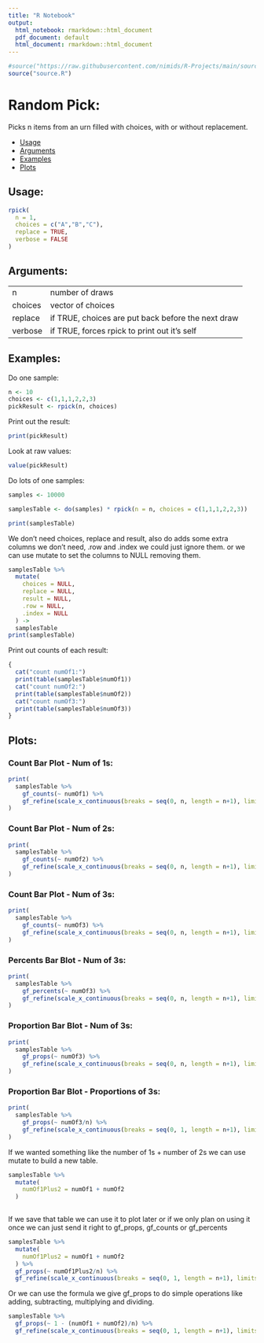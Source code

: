 ---
title: "R Notebook"
output:
  html_notebook: rmarkdown::html_document
  pdf_document: default
  html_document: rmarkdown::html_document
---

```{r}
#source("https://raw.githubusercontent.com/nimids/R-Projects/main/sourceGitHub.R")
source("source.R")
```

# Random Pick:

Picks n items from an urn filled with choices, with or without replacement.

- [Usage](#usage)
- [Arguments](#arguments)
- [Examples](#examples)
- [Plots](#plots)

## Usage:
```{r, eval=FALSE}
rpick(
  n = 1,
  choices = c("A","B","C"),
  replace = TRUE,
  verbose = FALSE
)
```

## Arguments:
--------  --------------------------------------------------
n         number of draws
choices   vector of choices
replace   if TRUE, choices are put back before the next draw
verbose   if TRUE, forces rpick to print out it's self
--------  --------------------------------------------------																	

## Examples:

Do one sample:
```{r}
n <- 10
choices <- c(1,1,1,2,2,3)
pickResult <- rpick(n, choices)
```

Print out the result:
```{r}
print(pickResult)
```

Look at raw values:
```{r}
value(pickResult)
```

Do lots of one samples:
```{r}
samples <- 10000

samplesTable <- do(samples) * rpick(n = n, choices = c(1,1,1,2,2,3))

print(samplesTable)
```


  We don't need choices, replace and result, also do adds some extra columns we
don't need, .row and .index we could just ignore them. or we can use mutate to
set the columns to NULL removing them.
```{r}
samplesTable %>%
  mutate(
    choices = NULL,
    replace = NULL,
    result = NULL,
    .row = NULL,
    .index = NULL
  ) ->
  samplesTable
print(samplesTable)
```
  
Print out counts of each result:
```{r}
{
  cat("count numOf1:")
  print(table(samplesTable$numOf1))
  cat("count numOf2:")
  print(table(samplesTable$numOf2))
  cat("count numOf3:")
  print(table(samplesTable$numOf3))
}
```

## Plots:
### Count Bar Plot - Num of 1s:
```{r}
print(
  samplesTable %>%
    gf_counts(~ numOf1) %>%
    gf_refine(scale_x_continuous(breaks = seq(0, n, length = n+1), limits = c(-0.5, n+0.5)))
)
```
### Count Bar Plot - Num of 2s:
```{r}
print(
  samplesTable %>%
    gf_counts(~ numOf2) %>%
    gf_refine(scale_x_continuous(breaks = seq(0, n, length = n+1), limits = c(-0.5, n+0.5)))
)
```
### Count Bar Plot - Num of 3s:
```{r}
print(
  samplesTable %>%
    gf_counts(~ numOf3) %>%
    gf_refine(scale_x_continuous(breaks = seq(0, n, length = n+1), limits = c(-0.5, n+0.5)))
)
```
### Percents Bar Blot - Num of 3s:
```{r}
print(
  samplesTable %>%
    gf_percents(~ numOf3) %>%
    gf_refine(scale_x_continuous(breaks = seq(0, n, length = n+1), limits = c(-0.5, n+0.5)))
)
```
### Proportion Bar Blot - Num of 3s:
```{r}
print(
  samplesTable %>%
    gf_props(~ numOf3) %>%
    gf_refine(scale_x_continuous(breaks = seq(0, n, length = n+1), limits = c(-0.5, n+0.5)))
)
```
### Proportion Bar Blot - Proportions of 3s:
```{r}
print(
  samplesTable %>%
    gf_props(~ numOf3/n) %>%
    gf_refine(scale_x_continuous(breaks = seq(0, 1, length = n+1), limits = c(-0.5, n+0.5)/n))
)
```
  If we wanted something like the number of 1s + number of 2s we can use mutate
to build a new table.

```{r}
samplesTable %>%
  mutate(
    numOf1Plus2 = numOf1 + numOf2
  )
  
```


  If we save that table we can use it to plot later or if we only plan on using
it once we can just send it right to gf_props, gf_counts or gf_percents

```{r}
samplesTable %>%
  mutate(
    numOf1Plus2 = numOf1 + numOf2
  ) %>%
  gf_props(~ numOf1Plus2/n) %>%
  gf_refine(scale_x_continuous(breaks = seq(0, 1, length = n+1), limits = c(-0.5, n+0.5)/n))
```
  Or we can use the formula we give gf_props to do simple operations like
adding, subtracting, multiplying and dividing.

```{r}
samplesTable %>%
  gf_props(~ 1 - (numOf1 + numOf2)/n) %>%
  gf_refine(scale_x_continuous(breaks = seq(0, 1, length = n+1), limits = c(-0.5, n+0.5)/n))
```
